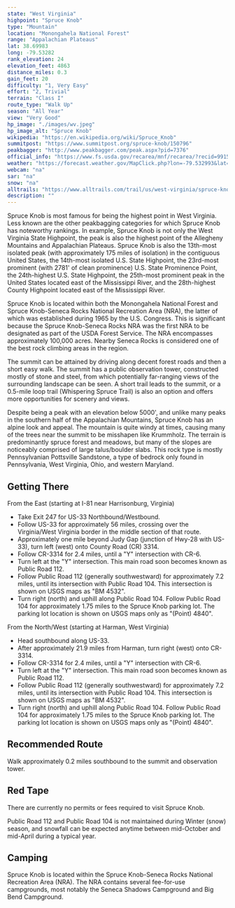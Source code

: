 ```yaml
---
state: "West Virginia"
highpoint: "Spruce Knob"
type: "Mountain"
location: "Monongahela National Forest"
range: "Appalachian Plateaus"
lat: 38.69983
long: -79.53282
rank_elevation: 24
elevation_feet: 4863
distance_miles: 0.3
gain_feet: 20
difficulty: "1, Very Easy"
effort: "2, Trivial"
terrain: "Class I"
route_type: "Walk Up"
season: "All Year"
view: "Very Good"
hp_image: "./images/wv.jpeg"
hp_image_alt: "Spruce Knob"
wikipedia: "https://en.wikipedia.org/wiki/Spruce_Knob"
summitpost: "https://www.summitpost.org/spruce-knob/150796"
peakbagger: "http://www.peakbagger.com/peak.aspx?pid=7376"
official_info: "https://www.fs.usda.gov/recarea/mnf/recarea/?recid=9915"
weather: "https://forecast.weather.gov/MapClick.php?lon=-79.532993&lat=38.699756"
webcam: "na"
sar: "na"
snow: "na"
alltrails: "https://www.alltrails.com/trail/us/west-virginia/spruce-knob-via-huckleberry-trail"
description: ""
---
```


Spruce Knob is most famous for being the highest point in West Virginia. Less known are the other peakbagging categories for which Spruce Knob has noteworthy rankings. In example, Spruce Knob is not only the West Virginia State Highpoint, the peak is also the highest point of the Allegheny Mountains and Appalachian Plateaus. Spruce Knob is also the 13th-most isolated peak (with approximately 175 miles of isolation) in the contiguous United States, the 14th-most isolated U.S. State Highpoint, the 23rd-most prominent (with 2781' of clean prominence) U.S. State Prominence Point, the 24th-highest U.S. State Highpoint, the 25th-most prominent peak in the United States located east of the Mississippi River, and the 28th-highest County Highpoint located east of the Mississippi River.

Spruce Knob is located within both the Monongahela National Forest and Spruce Knob-Seneca Rocks National Recreation Area (NRA), the latter of which was established during 1965 by the U.S. Congress. This is significant because the Spruce Knob-Seneca Rocks NRA was the first NRA to be designated as part of the USDA Forest Service. The NRA encompasses approximately 100,000 acres. Nearby Seneca Rocks is considered one of the best rock climbing areas in the region.

The summit can be attained by driving along decent forest roads and then a short easy walk. The summit has a public observation tower, constructed mostly of stone and steel, from which potentially far-ranging views of the surrounding landscape can be seen. A short trail leads to the summit, or a 0.5-mile loop trail (Whispering Spruce Trail) is also an option and offers more opportunities for scenery and views.

Despite being a peak with an elevation below 5000', and unlike many peaks in the southern half of the Appalachian Mountains, Spruce Knob has an alpine look and appeal. The mountain is quite windy at times, causing many of the trees near the summit to be misshapen like Krummholz. The terrain is predominantly spruce forest and meadows, but many of the slopes are noticeably comprised of large talus/boulder slabs. This rock type is mostly Pennsylvanian Pottsville Sandstone, a type of bedrock only found in Pennsylvania, West Virginia, Ohio, and western Maryland.

## Getting There
From the East (starting at I-81 near Harrisonburg, Virginia)
- Take Exit 247 for US-33 Northbound/Westbound.
- Follow US-33 for approximately 56 miles, crossing over the Virginia/West Virginia border in the middle section of that route.
- Approximately one mile beyond Judy Gap (junction of Hwy-28 with US-33), turn left (west) onto County Road (CR) 3314.
- Follow CR-3314 for 2.4 miles, until a "Y" intersection with CR-6.
- Turn left at the "Y" intersection. This main road soon becomes known as Public Road 112.
- Follow Public Road 112 (generally southwestward) for approximately 7.2 miles, until its intersection with Public Road 104. This intersection is shown on USGS maps as "BM 4532".
- Turn right (north) and uphill along Public Road 104. Follow Public Road 104 for approximately 1.75 miles to the Spruce Knob parking lot. The parking lot location is shown on USGS maps only as "(Point) 4840".

From the North/West (starting at Harman, West Virginia)
- Head southbound along US-33.
- After approximately 21.9 miles from Harman, turn right (west) onto CR-3314.
- Follow CR-3314 for 2.4 miles, until a "Y" intersection with CR-6.
- Turn left at the "Y" intersection. This main road soon becomes known as Public Road 112.
- Follow Public Road 112 (generally southwestward) for approximately 7.2 miles, until its intersection with Public Road 104. This intersection is shown on USGS maps as "BM 4532".
- Turn right (north) and uphill along Public Road 104. Follow Public Road 104 for approximately 1.75 miles to the Spruce Knob parking lot. The parking lot location is shown on USGS maps only as "(Point) 4840".

## Recommended Route
Walk approximately 0.2 miles southbound to the summit and observation tower.

## Red Tape
There are currently no permits or fees required to visit Spruce Knob.

Public Road 112 and Public Road 104 is not maintained during Winter (snow) season, and snowfall can be expected anytime between mid-October and mid-April during a typical year.

## Camping
Spruce Knob is located within the Spruce Knob-Seneca Rocks National Recreation Area (NRA). The NRA contains several fee-for-use campgrounds, most notably the Seneca Shadows Campground and Big Bend Campground.
